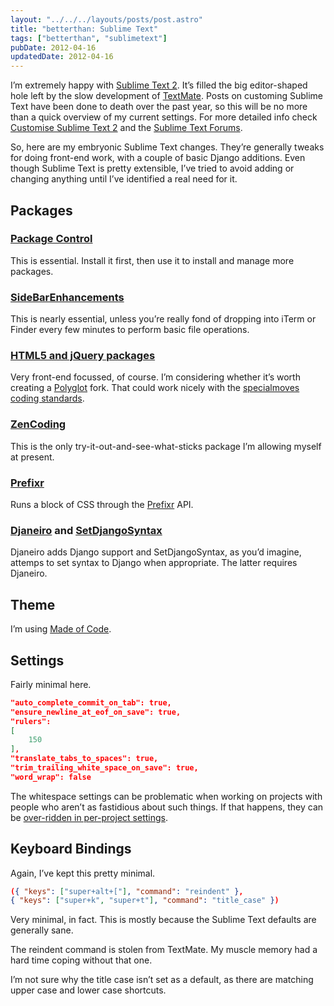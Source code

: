 ```yaml
---
layout: "../../../layouts/posts/post.astro"
title: "betterthan: Sublime Text"
tags: ["betterthan", "sublimetext"]
pubDate: 2012-04-16
updatedDate: 2012-04-16
---
```


I’m extremely happy with [Sublime Text 2](http://www.sublimetext.com/). It’s filled the big editor-shaped hole left by the slow development of [TextMate](http://macromates.com/). Posts on customing Sublime Text have been done to death over the past year, so this will be no more than a quick overview of my current settings. For more detailed info check [Customise Sublime Text 2](http://rathersplendid.net/home/customise-sublime-text-2) and the [Sublime Text Forums](http://www.sublimetext.com/forum/).

So, here are my embryonic Sublime Text changes. They’re generally tweaks for doing front-end work, with a couple of basic Django additions. Even though Sublime Text is pretty extensible, I’ve tried to avoid adding or changing anything until I’ve identified a real need for it.

## Packages

### [Package Control](http://wbond.net/sublime_packages/package_control)

This is essential. Install it first, then use it to install and manage more packages.

### [SideBarEnhancements](https://github.com/titoBouzout/SideBarEnhancements)

This is nearly essential, unless you’re really fond of dropping into iTerm or Finder every few minutes to perform basic file operations.

### [HTML5 and jQuery packages](http://www.sublimetext.com/forum/viewtopic.php?f=5&t=2751)

Very front-end focussed, of course. I’m considering whether it’s worth creating a [Polyglot](http://dev.w3.org/html5/html-xhtml-author-guide/html-xhtml-authoring-guide.html) fork. That could work nicely with the [specialmoves coding standards](http://specialmoves.github.com/coding-standards-front-end/).

### [ZenCoding](http://code.google.com/p/zen-coding/wiki/SublimeTextZenCodingEn)

This is the only try-it-out-and-see-what-sticks package I’m allowing myself at present.

### [Prefixr](http://wbond.net/sublime_packages/prefixr)

Runs a block of CSS through the [Prefixr](http://prefixr.com/) API.

### [Djaneiro](https://github.com/squ1b3r/Djaneiro) and [SetDjangoSyntax](https://bitbucket.org/pjv/setdjangosyntax)

Djaneiro adds Django support and SetDjangoSyntax, as you’d imagine, attemps to set syntax to Django when appropriate. The latter requires Djaneiro.

## Theme

I’m using [Made of Code](http://madeofcode.com/posts/29-photo-my-new-textmate-theme-8220-made-of-code-8221-mdash-download-9-feb-2010-update-t).

## Settings

Fairly minimal here.

```json
"auto_complete_commit_on_tab": true,
"ensure_newline_at_eof_on_save": true,
"rulers":
[
    150
],
"translate_tabs_to_spaces": true,
"trim_trailing_white_space_on_save": true,
"word_wrap": false
```

The whitespace settings can be problematic when working on projects with people who aren’t as fastidious about such things. If that happens, they can be [over-ridden in per-project settings](http://www.sublimetext.com/docs/2/projects.html).

## Keyboard Bindings

Again, I’ve kept this pretty minimal.

```json
({ "keys": ["super+alt+["], "command": "reindent" },
{ "keys": ["super+k", "super+t"], "command": "title_case" })
```

Very minimal, in fact. This is mostly because the Sublime Text defaults are generally sane.

The reindent command is stolen from TextMate. My muscle memory had a hard time coping without that one.

I’m not sure why the title case isn’t set as a default, as there are matching upper case and lower case shortcuts.
